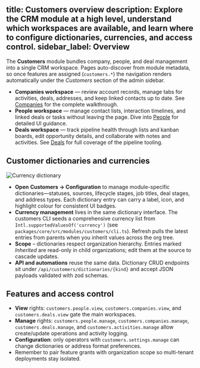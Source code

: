 title: Customers overview
description: Explore the CRM module at a high level, understand which workspaces are available, and learn where to configure dictionaries, currencies, and access control.
sidebar_label: Overview
---

The **Customers** module bundles company, people, and deal management into a single CRM workspace. Pages auto-discover from module metadata, so once features are assigned (`customers.*`) the navigation renders automatically under the _Customers_ section of the admin sidebar.

- **Companies workspace** — review account records, manage tabs for activities, deals, addresses, and keep linked contacts up to date. See [Companies](./customers/companies) for the complete walkthrough.
- **People workspace** — manage contact lists, interaction timelines, and linked deals or tasks without leaving the page. Dive into [People](./customers/people) for detailed UI guidance.
- **Deals workspace** — track pipeline health through lists and kanban boards, edit opportunity details, and collaborate with notes and activities. See [Deals](./customers/deals) for full coverage of the pipeline tooling.

## Customer dictionaries and currencies

![Currency dictionary](/screenshots/open-mercato-currencies-dictionary.png)

- **Open** **Customers → Configuration** to manage module-specific dictionaries—statuses, sources, lifecycle stages, job titles, deal stages, and address types. Each dictionary entry can carry a label, icon, and highlight colour for consistent UI badges.
- **Currency management** lives in the same dictionary interface. The customers CLI seeds a comprehensive currency list from `Intl.supportedValuesOf('currency')` (see `packages/core/src/modules/customers/cli.ts`). Refresh pulls the latest entries from parents when you inherit values across the org tree.
- **Scope** – dictionaries respect organization hierarchy. Entries marked _Inherited_ are read-only in child organizations; edit them at the source to cascade updates.
- **API and automations** reuse the same data. Dictionary CRUD endpoints sit under `/api/customers/dictionaries/{kind}` and accept JSON payloads validated with zod schemas.

## Features and access control

- **View** rights: `customers.people.view`, `customers.companies.view`, and `customers.deals.view` gate the main workspaces.
- **Manage** rights: `customers.people.manage`, `customers.companies.manage`, `customers.deals.manage`, and `customers.activities.manage` allow create/update operations and activity logging.
- **Configuration**: only operators with `customers.settings.manage` can change dictionaries or address format preferences.
- Remember to pair feature grants with organization scope so multi-tenant deployments stay isolated.
